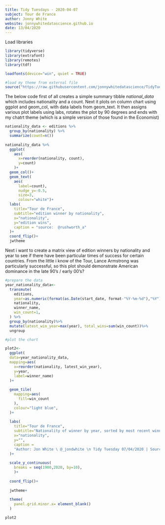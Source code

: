 ```yaml
---
title: Tidy Tuesdays - 2020-04-07
subject: Tour de France
author: Jonny White
website: jonnywhitedatascience.github.io
date: 13/04/2020
---
```


Load libraries
```r

library(tidyverse)
library(extrafont)
library(remotes)
library(tdf)

loadfonts(device="win", quiet = TRUE)

#load my theme from external file
source("https://raw.githubusercontent.com/jonnywhitedatascience/TidyTuesday/master/theme/jwtheme.R")
```

The below code first of all creates a simple summary tibble *national_data* which includes nationality and a count.  Next it plots on column chart using ggplot and geom_col, with data labels from geom_text.  It then assigns various plot labels using labs, rotates the plot by 90 degrees and ends with my chatrt theme (which is a simple version of those found in the Economist)

```r

nationality_data <- editions %>% 
  group_by(nationality) %>%
  summarize(count=n())
  
nationality_data %>%
  ggplot( 
    aes(
      x=reorder(nationality, count),
      y=count)
    )+
  geom_col()+
  geom_text(
    aes(
      label=count),
      nudge_y=-0.5,
      size=3,
      colour="white")+
  labs(
    title="Tour de France",
    subtitle="edition winner by nationality",
    x="nationality",
    y="edition wins",
    caption = "source:  @rushworth_a"
  )+
  coord_flip()+
  jwtheme
```

Next i want to create a matrix view of edition winners by nationality and year to see if there have been particular times of success for certain countries.  From the little i know of the Tour, Lance Armstrong was particularly successful, so this plot should demonstrate American dominance in the late 90's / early 00's?

```r
#prepare the data
year_nationality_data<-
  transmute(
    editions,
    year=as.numeric(format(as.Date(start_date, format-"%Y-%m-%d"),"%Y")),
    nationality,
    winner_name,
    win_count=1,
  ) %>%
  group_by(nationality)%>%
  mutate(latest_win_year=max(year), total_wins=sum(win_count))%>%
  ungroup

#plot the chart

plot2<-
  ggplot(
  data=year_nationality_data,
  mapping=aes(
    x=reorder(nationality, latest_win_year),
    y=year,
    label=winner_name)
  )+
  
  geom_tile(
    mapping=aes(
      fill=win_count
    ),
    colour="light blue",
  )+
  
  labs(
    title="Tour de France",
    subtitle="Nationality of winner by year, sorted by most recent winning year",
    x="nationality",
    y="",
    caption = 
    "Author: Jon White \ @_jondwhite \n Tidy Tuesday 07/04/2020 | Source:  Alastair Rushworth \ @rushworth_a"
  )+
    
  scale_y_continuous(
    breaks = seq(1900,2020, by=10), 
    )+
    
  coord_flip()+
    
  jwtheme+
    
  theme(
    panel.grid.minor.x= element_blank()
  )

plot2
```

